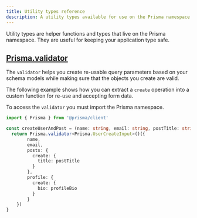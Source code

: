 ```yaml
---
title: Utility types reference
description: A utility types available for use on the Prisma namespace
---
```


<TopBlock>

Utility types are helper functions and types that live on the Prisma namespace. They are useful for keeping your application type safe.

</TopBlock>

## [<inlinecode>Prisma.validator</inlinecode>](../concepts/components/prisma-client/working-with-generated-types/#prisma-validator)

The `validator` helps you create re-usable query parameters based on your schema models while making sure that the objects you create are valid.

The following example shows how you can extract a `create` operation into a custom function for re-use and accepting form data.

To access the `validator` you must import the Prisma namespace.

```ts
import { Prisma } from '@prisma/client'

const createUserAndPost = (name: string, email: string, postTitle: string, profileBio: string) => {
  return Prisma.validator<Prisma.UserCreateInput>()({
        name,
        email,
        posts: {
          create: {
            title: postTitle
          }
        },
        profile: {
          create: {
            bio: profileBio
          }
        }
    })
}
```